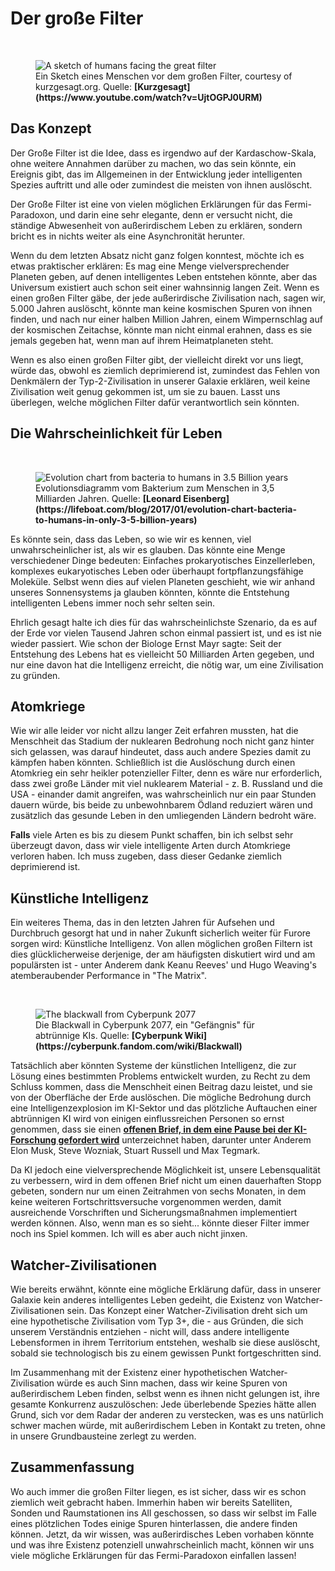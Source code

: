 
# Der große Filter

<ReadingTime />

<br/>
<figure>
<Image src={require(".//../../../../resources/images/filter.png")} alt="A sketch of humans facing the great filter" />
<figcaption style={{ color: "rgb(156, 156, 156)", fontSize: "14px", marginTop: "2px" }}>Ein Sketch eines Menschen vor dem großen Filter, courtesy of kurzgesagt.org. Quelle: <strong>[Kurzgesagt](https://www.youtube.com/watch?v=UjtOGPJ0URM)</strong></figcaption>
</figure>

## Das Konzept
Der Große Filter ist die Idee, dass es irgendwo auf der Kardaschow-Skala, ohne weitere Annahmen darüber zu machen, wo das sein könnte, ein Ereignis gibt, das im Allgemeinen in der Entwicklung jeder intelligenten Spezies auftritt und alle oder zumindest die meisten von ihnen auslöscht. 

Der Große Filter ist eine von vielen möglichen Erklärungen für das Fermi-Paradoxon, und darin eine sehr elegante, denn er versucht nicht, die ständige Abwesenheit von außerirdischem Leben zu erklären, sondern bricht es in nichts weiter als eine Asynchronität herunter.

Wenn du dem letzten Absatz nicht ganz folgen konntest, möchte ich es etwas praktischer erklären: Es mag eine Menge vielversprechender Planeten geben, auf denen intelligentes Leben entstehen könnte, aber das Universum existiert auch schon seit einer wahnsinnig langen Zeit. Wenn es einen großen Filter gäbe, der jede außerirdische Zivilisation nach, sagen wir, 5.000 Jahren auslöscht, könnte man keine kosmischen Spuren von ihnen finden, und nach nur einer halben Million Jahren, einem Wimpernschlag auf der kosmischen Zeitachse, könnte man nicht einmal erahnen, dass es sie jemals gegeben hat, wenn man auf ihrem Heimatplaneten steht. 

Wenn es also einen großen Filter gibt, der vielleicht direkt vor uns liegt, würde das, obwohl es ziemlich deprimierend ist, zumindest das Fehlen von Denkmälern der Typ-2-Zivilisation in unserer Galaxie erklären, weil keine Zivilisation weit genug gekommen ist, um sie zu bauen. Lasst uns überlegen, welche möglichen Filter dafür verantwortlich sein könnten.

## Die Wahrscheinlichkeit für Leben

<br/>
<figure>
<Image src={require(".//../../../../resources/images/evolution.png")} alt="Evolution chart from bacteria to humans in 3.5 Billion years" />
<figcaption style={{ color: "rgb(156, 156, 156)", fontSize: "14px", marginTop: "2px" }}>Evolutionsdiagramm vom Bakterium zum Menschen in 3,5 Milliarden Jahren. Quelle: <strong>[Leonard Eisenberg](https://lifeboat.com/blog/2017/01/evolution-chart-bacteria-to-humans-in-only-3-5-billion-years)</strong></figcaption>
</figure>

Es könnte sein, dass das Leben, so wie wir es kennen, viel unwahrscheinlicher ist, als wir es glauben. Das könnte eine Menge verschiedener Dinge bedeuten: Einfaches prokaryotisches Einzellerleben, komplexes eukaryotisches Leben oder überhaupt fortpflanzungsfähige Moleküle. Selbst wenn dies auf vielen Planeten geschieht, wie wir anhand unseres Sonnensystems ja glauben könnten, könnte die Entstehung intelligenten Lebens immer noch sehr selten sein. 

Ehrlich gesagt halte ich dies für das wahrscheinlichste Szenario, da es auf der Erde vor vielen Tausend Jahren schon einmal passiert ist, und es ist nie wieder passiert. Wie schon der Biologe Ernst Mayr sagte: Seit der Entstehung des Lebens hat es vielleicht 50 Milliarden Arten gegeben, und nur eine davon hat die Intelligenz erreicht, die nötig war, um eine Zivilisation zu gründen.

## Atomkriege
Wie wir alle leider vor nicht allzu langer Zeit erfahren mussten, hat die Menschheit das Stadium der nuklearen Bedrohung noch nicht ganz hinter sich gelassen, was darauf hindeutet, dass auch andere Spezies damit zu kämpfen haben könnten. Schließlich ist die Auslöschung durch einen Atomkrieg ein sehr heikler potenzieller Filter, denn es wäre nur erforderlich, dass zwei große Länder mit viel nuklearem Material - z. B. Russland und die USA - einander damit angreifen, was wahrscheinlich nur ein paar Stunden dauern würde, bis beide zu unbewohnbarem Ödland reduziert wären und zusätzlich das gesunde Leben in den umliegenden Ländern bedroht wäre.

<strong>Falls</strong> viele Arten es bis zu diesem Punkt schaffen, bin ich selbst sehr überzeugt davon, dass wir viele intelligente Arten durch Atomkriege verloren haben. Ich muss zugeben, dass dieser Gedanke ziemlich deprimierend ist.

## Künstliche Intelligenz
Ein weiteres Thema, das in den letzten Jahren für Aufsehen und Durchbruch gesorgt hat und in naher Zukunft sicherlich weiter für Furore sorgen wird: Künstliche Intelligenz. Von allen möglichen großen Filtern ist dies glücklicherweise derjenige, der am häufigsten diskutiert wird und am populärsten ist - unter Anderem dank Keanu Reeves' und Hugo Weaving's atemberaubender Performance in "The Matrix". 

<br/>
<figure>
<Image src={require(".//../../../../resources/images/blackwall.png")} alt="The blackwall from Cyberpunk 2077" />
<figcaption style={{ color: "rgb(156, 156, 156)", fontSize: "14px", marginTop: "2px" }}>Die Blackwall in Cyberpunk 2077, ein "Gefängnis" für abtrünnige KIs. Quelle: <strong>[Cyberpunk Wiki](https://cyberpunk.fandom.com/wiki/Blackwall)</strong></figcaption>
</figure>

Tatsächlich aber könnten Systeme der künstlichen Intelligenz, die zur Lösung eines bestimmten Problems entwickelt wurden, zu Recht zu dem Schluss kommen, dass die Menschheit einen Beitrag dazu leistet, und sie von der Oberfläche der Erde auslöschen. Die mögliche Bedrohung durch eine Intelligenzexplosion im KI-Sektor und das plötzliche Auftauchen einer abtrünnigen KI wird von einigen einflussreichen Personen so ernst genommen, dass sie einen <strong>[offenen Brief, in dem eine Pause bei der KI-Forschung gefordert wird](https://www.nytimes.com/2023/03/29/technology/ai-artificial-intelligence-musk-risks.html)</strong> unterzeichnet haben, darunter unter Anderem Elon Musk, Steve Wozniak, Stuart Russell und Max Tegmark.

Da KI jedoch eine vielversprechende Möglichkeit ist, unsere Lebensqualität zu verbessern, wird in dem offenen Brief nicht um einen dauerhaften Stopp gebeten, sondern nur um einen Zeitrahmen von sechs Monaten, in dem keine weiteren Fortschrittsversuche vorgenommen werden, damit ausreichende Vorschriften und Sicherungsmaßnahmen implementiert werden können. Also, wenn man es so sieht... könnte dieser Filter immer noch ins Spiel kommen. Ich will es aber auch nicht jinxen.

## Watcher-Zivilisationen
Wie bereits erwähnt, könnte eine mögliche Erklärung dafür, dass in unserer Galaxie kein anderes intelligentes Leben gedeiht, die Existenz von Watcher-Zivilisationen sein. Das Konzept einer Watcher-Zivilisation dreht sich um eine hypothetische Zivilisation vom Typ 3+, die - aus Gründen, die sich unserem Verständnis entziehen - nicht will, dass andere intelligente Lebensformen in ihrem Territorium entstehen, weshalb sie diese auslöscht, sobald sie technologisch bis zu einem gewissen Punkt fortgeschritten sind. 

Im Zusammenhang mit der Existenz einer hypothetischen Watcher-Zivilisation würde es auch Sinn machen, dass wir keine Spuren von außerirdischem Leben finden, selbst wenn es ihnen nicht gelungen ist, ihre gesamte Konkurrenz auszulöschen: Jede überlebende Spezies hätte allen Grund, sich vor dem Radar der anderen zu verstecken, was es uns natürlich schwer machen würde, mit außerirdischem Leben in Kontakt zu treten, ohne in unsere Grundbausteine zerlegt zu werden.

## Zusammenfassung
Wo auch immer die großen Filter liegen, es ist sicher, dass wir es schon ziemlich weit gebracht haben. Immerhin haben wir bereits Satelliten, Sonden und Raumstationen ins All geschossen, so dass wir selbst im Falle eines plötzlichen Todes einige Spuren hinterlassen, die andere finden können. Jetzt, da wir wissen, was außerirdisches Leben vorhaben könnte und was ihre Existenz potenziell unwahrscheinlich macht, können wir uns viele mögliche Erklärungen für das Fermi-Paradoxon einfallen lassen!


<Analytics />